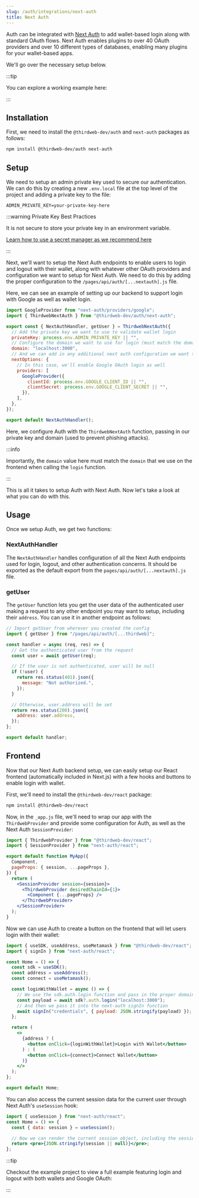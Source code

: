 ```yaml
---
slug: /auth/integrations/next-auth
title: Next Auth
---
```



Auth can be integrated with [Next Auth](https://next-auth.js.org/) to add wallet-based login along with standard OAuth flows. Next Auth enables plugins to over 40 OAuth providers and over 10 different types of databases, enabling many plugins for your wallet-based apps.

We'll go over the necessary setup below.

:::tip

You can explore a working example here:

<div className="col col--6" style={{ padding: 8 }}>
  <QuickstartCard
    name="Auth + Next Auth"
    link="https://github.com/thirdweb-example/thirdweb-auth-next-auth"
    description="Implement thirdweb Auth with Next Auth"
    image="/assets/icons/nft.png"
  />
</div>

:::

## Installation

First, we need to install the `@thirdweb-dev/auth` and `next-auth` packages as follows:

```bash npm2yarn
npm install @thirdweb-dev/auth next-auth
```

## Setup

We need to setup an admin private key used to secure our authentication. We can do this by creating a new `.env.local` file at the top level of the project and adding a private key to the file:

```
ADMIN_PRIVATE_KEY=your-private-key-here
```

:::warning Private Key Best Practices

It is not secure to store your private key in an environment variable.

[Learn how to use a secret manager as we recommend here](/sdk/set-up-the-sdk/securing-your-private-key)

:::

Next, we'll want to setup the Next Auth endpoints to enable users to login and logout with their wallet, along with whatever other OAuth providers and configuration we want to setup for Next Auth. We need to do this by adding the proper configuration to the `/pages/api/auth/[...nextauth].js` file.

Here, we can see an example of setting up our backend to support login with Google as well as wallet login.

```js
import GoogleProvider from "next-auth/providers/google";
import { ThirdwebNextAuth } from "@thirdweb-dev/auth/next-auth";

export const { NextAuthHandler, getUser } = ThirdwebNextAuth({
  // Add the private key we want to use to validate wallet login
  privateKey: process.env.ADMIN_PRIVATE_KEY || "",
  // Configure the domain we want to use for login (must match the domain used on the frontend)
  domain: "localhost:3000",
  // And we can add in any additional next auth configuration we want to use
  nextOptions: {
    // In this case, we'll enable Google OAuth login as well
    providers: [
      GoogleProvider({
        clientId: process.env.GOOGLE_CLIENT_ID || "",
        clientSecret: process.env.GOOGLE_CLIENT_SECRET || "",
      }),
    ],
  },
});

export default NextAuthHandler();
```

Here, we configure Auth with the `ThirdwebNextAuth` function, passing in our private key and domain (used to prevent phishing attacks).

:::info

Importantly, the `domain` value here must match the `domain` that we use on the frontend when calling the `login` function.

:::

This is all it takes to setup Auth with Next Auth. Now let's take a look at what you can do with this.

## Usage

Once we setup Auth, we get two functions:

### NextAuthHandler

The `NextAuthHandler` handles configuration of all the Next Auth endpoints used for login, logout, and other authentication concerns. It should be exported as the default export from the `pages/api/auth/[...nextauth].js` file.

### getUser

The `getUser` function lets you get the user data of the authenticated user making a request to any other endpoint you may want to setup, including their `address`. You can use it in another endpoint as follows:

```javascript
// Import getUser from wherever you created the config
import { getUser } from "/pages/api/auth/[...thirdweb]";

const handler = async (req, res) => {
  // Get the authenticated user from the request
  const user = await getUser(req);

  // If the user is not authenticated, user will be null
  if (!user) {
    return res.status(401).json({
      message: "Not authorized.",
    });
  }

  // Otherwise, user.address will be set
  return res.status(200).json({
    address: user.address,
  });
};

export default handler;
```

## Frontend

Now that our Next Auth backend setup, we can easily setup our React frontend (automatically included in Next.js) with a few hooks and buttons to enable login with wallet.

First, we'll need to install the `@thirdweb-dev/react` package:

```bash npm2yarn
npm install @thirdweb-dev/react
```

Now, in the `_app.js` file, we'll need to wrap our app with the `ThirdwebProvider` and provide some configuration for Auth, as well as the Next Auth `SessionProvider`:

```jsx
import { ThirdwebProvider } from "@thirdweb-dev/react";
import { SessionProvider } from "next-auth/react";

export default function MyApp({
  Component,
  pageProps: { session, ...pageProps },
}) {
  return (
    <SessionProvider session={session}>
      <ThirdwebProvider desiredChainId={1}>
        <Component {...pageProps} />
      </ThirdwebProvider>
    </SessionProvider>
  );
}
```

Now we can use Auth to create a button on the frontend that will let users login with their wallet:

```jsx
import { useSDK, useAddress, useMetamask } from "@thirdweb-dev/react";
import { signIn } from "next-auth/react";

const Home = () => {
  const sdk = useSDK();
  const address = useAddress();
  const connect = useMetamask();

  const loginWithWallet = async () => {
    // We use the sdk.auth.login function and pass in the proper domain configured on the backend
    const payload = await sdk?.auth.login("localhost:3000");
    // And then we pass it into the next-auth signIn function
    await signIn("credentials", { payload: JSON.stringify(payload) });
  };

  return (
    <>
      {address ? (
        <button onClick={loginWithWallet}>Login with Wallet</button>
      ) : (
        <button onClick={connect}>Connect Wallet</button>
      )}
    </>
  );
};

export default Home;
```

You can also access the current session data for the current user through Next Auth's `useSession` hook:

```jsx
import { useSession } from "next-auth/react";
const Home = () => {
  const { data: session } = useSession();

  // Now we can render the current session object, including the session.user field
  return <pre>{JSON.stringify(session || null)}</pre>;
};
```

:::tip

Checkout the example project to view a full example featuring login and logout with both wallets and Google OAuth:

<div className="col col--6" style={{ padding: 8 }}>
  <QuickstartCard
    name="Auth + Next Auth"
    link="https://github.com/thirdweb-example/thirdweb-auth-next-auth"
    description="Implement thirdweb Auth with Next Auth"
    image="/assets/icons/nft.png"
  />
</div>

:::
